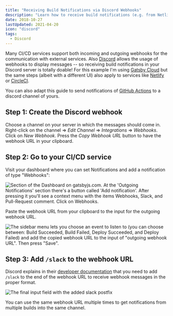 ```yaml
---
title: "Receiving Build Notifications via Discord Webhooks"
description: "Learn how to receive build notifications (e.g. from Netlify or Gatsby Cloud) to Discord through webhooks. Most guides only show Slack but now you know how to also use Discord."
date: 2018-10-27
lastUpdated: 2021-04-20
icon: "discord"
tags:
  - Discord
---
```


Many CI/CD services support both incoming and outgoing webhooks for the communication with external services. Also [Discord](https://discord.com/) allows the usage of webhooks to display messages -- so receiving build notifications in your Discord server is totally doable! For this example I'm using [Gatsby Cloud](https://www.gatsbyjs.com/products/cloud/) but the same steps (albeit with a different UI) also apply to services like [Netlify](https://www.netlify.com/) or [CircleCI](https://circleci.com/).

You can also adapt this guide to send notifications of [GitHub Actions](/garden/running-cypress-tests-with-github-actions-in-parallel) to a discord channel of yours.

## Step 1: Create the Discord webhook

Choose a channel on your server in which the messages should come in. Right-click on the channel => _Edit Channel_ => _Integrations_ => _Webhooks_. Click on _New Webhook_. Press the _Copy Webhook URL_ button to have the webhook URL in your clipboard.

## Step 2: Go to your CI/CD service

Visit your dashboard where you can set Notifications and add a notification of type "Webhooks":

![Section of the Dashboard on gatsbyjs.com. At the 'Outgoing Notifications' section there's a button called 'Add notification'. After pressing it you'll see a context menu with the items Webhooks, Slack, and Pull-Request comment. Click on Webhooks.](./add-notification.jpg)

Paste the webhook URL from your clipboard to the input for the outgoing webhook URL.

![The sidebar menu lets you choose an event to listen to (you can choose between: Build Succeeded, Build Failed, Deploy Succeeded, and Deploy Failed) and add the copied webhook URL to the input of "outgoing webhook URL". Then press "Save".](./add-webhook-url.jpg)

## Step 3: Add `/slack` to the webhook URL

Discord explains in their [developer documentation](https://discord.com/developers/docs/resources/webhook#execute-slackcompatible-webhook) that you need to add `/slack` to the end of the webhook URL to receive webhook messages in the proper format.

![The final input field with the added slack postfix](./final-webhook-url-input.jpg)

You can use the same webhook URL multiple times to get notifications from multiple builds into the same channel.
